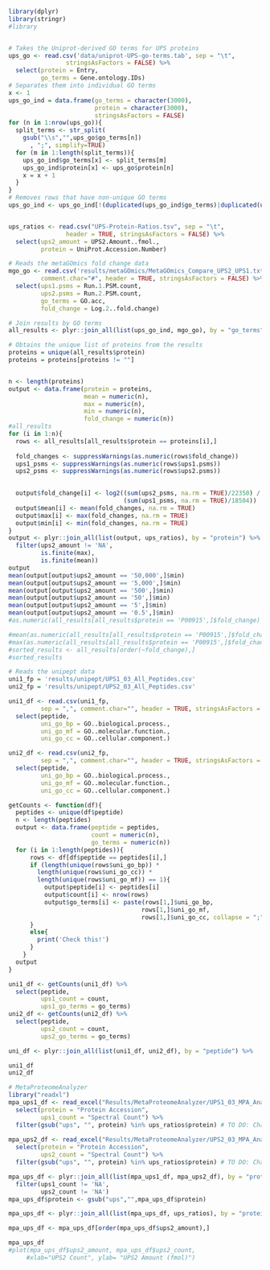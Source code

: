 


```r
library(dplyr)
library(stringr)
#library


# Takes the Uniprot-derived GO terms for UPS proteins
ups_go <- read.csv('data/uniprot-UPS-go-terms.tab', sep = "\t",
                stringsAsFactors = FALSE) %>%
  select(protein = Entry,
         go_terms = Gene.ontology.IDs)
# Separates them into individual GO terms
x <- 1
ups_go_ind = data.frame(go_terms = character(3000),
                        protein = character(3000),
                        stringsAsFactors = FALSE)
for (n in 1:nrow(ups_go)){
  split_terms <- str_split(
    gsub("\\s","",ups_go$go_terms[n])
      , ";", simplify=TRUE)
  for (m in 1:length(split_terms)){
    ups_go_ind$go_terms[x] <- split_terms[m]
    ups_go_ind$protein[x] <- ups_go$protein[n]
    x = x + 1
  }
}
# Removes rows that have non-unique GO terms
ups_go_ind <- ups_go_ind[!(duplicated(ups_go_ind$go_terms)|duplicated(ups_go_ind$go_terms, fromLast = TRUE)),]


ups_ratios <- read.csv("UPS-Protein-Ratios.tsv", sep = "\t",
                header = TRUE, stringsAsFactors = FALSE) %>%
  select(ups2_amount = UPS2.Amount..fmol.,
         protein = UniProt.Accession.Number)
```


```r
# Reads the metaGOmics fold change data
mgo_go <- read.csv('results/metaGOmics/MetaGOmics_Compare_UPS2_UPS1.txt', sep = "\t",
         comment.char="#", header = TRUE, stringsAsFactors = FALSE) %>%
  select(ups1.psms = Run.1.PSM.count,
         ups2.psms = Run.2.PSM.count,
         go_terms = GO.acc,
         fold_change = Log.2..fold.change)

# Join results by GO terms
all_results <- plyr::join_all(list(ups_go_ind, mgo_go), by = "go_terms")

# Obtains the unique list of proteins from the results
proteins = unique(all_results$protein)
proteins = proteins[proteins != ""]


n <- length(proteins)
output <- data.frame(protein = proteins,
                     mean = numeric(n),
                     max = numeric(n),
                     min = numeric(n),
                     fold_change = numeric(n))
#all_results
for (i in 1:n){
  rows <- all_results[all_results$protein == proteins[i],]
  
  fold_changes <- suppressWarnings(as.numeric(rows$fold_change))
  ups1_psms <- suppressWarnings(as.numeric(rows$ups1.psms))
  ups2_psms <- suppressWarnings(as.numeric(rows$ups2.psms))

 
  output$fold_change[i] <- log2((sum(ups2_psms, na.rm = TRUE)/22350) / 
                                (sum(ups1_psms, na.rm = TRUE)/18504))
  output$mean[i] <- mean(fold_changes, na.rm = TRUE)
  output$max[i] <- max(fold_changes, na.rm = TRUE)
  output$min[i] <- min(fold_changes, na.rm = TRUE)
}
output <- plyr::join_all(list(output, ups_ratios), by = "protein") %>%
  filter(ups2_amount != 'NA',
         is.finite(max),
         is.finite(mean))
output
mean(output[output$ups2_amount == '50,000',]$min)
mean(output[output$ups2_amount == '5,000',]$min)
mean(output[output$ups2_amount == '500',]$min)
mean(output[output$ups2_amount == '50',]$min)
mean(output[output$ups2_amount == '5',]$min)
mean(output[output$ups2_amount == '0.5',]$min)
#as.numeric(all_results[all_results$protein == 'P00915',]$fold_change)

#mean(as.numeric(all_results[all_results$protein == 'P00915',]$fold_change))
#max(as.numeric(all_results[all_results$protein == 'P00915',]$fold_change))
#sorted_results <- all_results[order(~fold_change),]
#sorted_results
```

```r
# Reads the unipept data
uni1_fp = 'results/unipept/UPS1_03_All_Peptides.csv'
uni2_fp = 'results/unipept/UPS2_03_All_Peptides.csv'

uni1_df <- read.csv(uni1_fp,
         sep = ",", comment.char="", header = TRUE, stringsAsFactors = FALSE) %>%
  select(peptide,
         uni_go_bp = GO..biological.process.,
         uni_go_mf = GO..molecular.function.,
         uni_go_cc = GO..cellular.component.)

uni2_df <- read.csv(uni2_fp,
         sep = ",", comment.char="", header = TRUE, stringsAsFactors = FALSE) %>%
  select(peptide,
         uni_go_bp = GO..biological.process.,
         uni_go_mf = GO..molecular.function.,
         uni_go_cc = GO..cellular.component.)

getCounts <- function(df){
  peptides <- unique(df$peptide)
  n <- length(peptides)
  output <- data.frame(peptide = peptides,
                       count = numeric(n),
                       go_terms = numeric(n))
  for (i in 1:length(peptides)){
      rows <- df[df$peptide == peptides[i],]
      if (length(unique(rows$uni_go_bp)) *
        length(unique(rows$uni_go_cc)) *
        length(unique(rows$uni_go_mf)) == 1){
          output$peptide[i] <- peptides[i]
          output$count[i] <- nrow(rows)
          output$go_terms[i] <- paste(rows[1,]$uni_go_bp,
                                     rows[1,]$uni_go_mf,
                                     rows[1,]$uni_go_cc, collapse = ";")
      }
      else{
        print('Check this!')
      }
    }
  output
}

uni1_df <- getCounts(uni1_df) %>%
  select(peptide,
         ups1_count = count,
         ups1_go_terms = go_terms)
uni2_df <- getCounts(uni2_df) %>%
  select(peptide,
         ups2_count = count,
         ups2_go_terms = go_terms)

uni_df <- plyr::join_all(list(uni1_df, uni2_df), by = "peptide") %>%
```


```r
uni1_df
uni2_df
```



```r
# MetaProteomeAnalyzer
library("readxl")
mpa_ups1_df <- read_excel("Results/MetaProteomeAnalyzer/UPS1_03_MPA_Analysis.xlsx", sheet = "Proteins") %>%
  select(protein = "Protein Accession",
         ups1_count = "Spectral Count") %>%
  filter(gsub("ups", "", protein) %in% ups_ratios$protein) # TO DO: Change this to look for proteins with the "ups" suffix
  
mpa_ups2_df <- read_excel("Results/MetaProteomeAnalyzer/UPS2_03_MPA_Analysis.xlsx", sheet = "Proteins") %>%
  select(protein = "Protein Accession",
         ups2_count = "Spectral Count") %>%
  filter(gsub("ups", "", protein) %in% ups_ratios$protein) # TO DO: Change this to look for proteins with the "ups" suffix

mpa_ups_df <- plyr::join_all(list(mpa_ups1_df, mpa_ups2_df), by = "protein") %>%
  filter(ups1_count != 'NA',
         ups2_count != 'NA')
mpa_ups_df$protein <- gsub("ups","",mpa_ups_df$protein)

mpa_ups_df <- plyr::join_all(list(mpa_ups_df, ups_ratios), by = "protein")

mpa_ups_df <- mpa_ups_df[order(mpa_ups_df$ups2_amount),]

mpa_ups_df
#plot(mpa_ups_df$ups2_amount, mpa_ups_df$ups2_count, 
     #xlab="UPS2 Count", ylab= "UPS2 Amount (fmol)")
```


